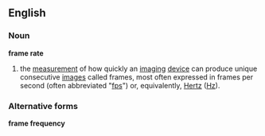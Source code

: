 ==English==
===Noun===
'''frame rate'''
{{wikipedia}}
# the [[measurement]] of how quickly an [[imaging]] [[device]] can produce unique consecutive [[images]] called frames, most often expressed in frames per second (often abbreviated "[[fps]]") or, equivalently, [[Hertz]] ([[Hz]]).

===Alternative forms===
'''frame frequency'''